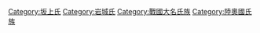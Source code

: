[[Category:坂上氏|Category:坂上氏]]
[[Category:岩城氏|Category:岩城氏]]
[[Category:戰國大名氏族|Category:戰國大名氏族]]
[[Category:陸奧國氏族|Category:陸奧國氏族]]